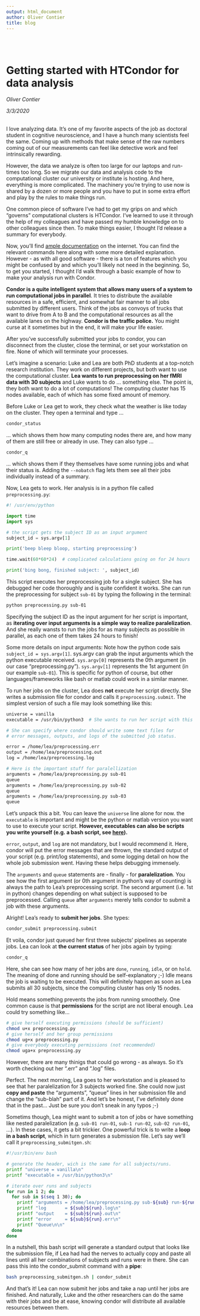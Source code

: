 ```yaml
---
output: html_document
author: Oliver Contier
title: blog
---
```

<br/>
<br/>

# Getting started with HTCondor for data analysis

*Oliver Contier*

*3/3/2020*
<br/>
<br/>

I love analyzing data. It's one of my favorite aspects of the job as doctoral student in cognitive neuroscience, and I have a hunch many scientists feel the same. Coming up with methods that make sense of the raw numbers coming out of our measurements can feel like detective work and feel intrinsically rewarding.

However, the data we analyze is often too large for our laptops and run-times too long. So we migrate our data and analysis code to the computational cluster our university or institute is hosting. And here, everything is more complicated. The machinery you're trying to use now is shared by a dozen or more people and you have to put in some extra effort and play by the rules to make things run.

One common piece of software I've had to get my grips on and which "governs" computational clusters is HTCondor. I've learned to use it through the help of my colleagues and have passed my humble knowledge on to other colleagues since then. To make things easier, I thought I'd release a summary for everybody.

Now, you'll find <a href="https://research.cs.wisc.edu/htcondor/manual/" target="_blank">ample documentation</a> on the internet. You can find the relevant commands here along with some more detailed explanation. However - as with all good software - there is a ton of features which you might be confused by and which you'll likely not need in the beginning. So, to get you started, I thought I'd walk through a basic example of how to make your analysis run with Condor.

**Condor is a quite intelligent system that allows many users of a system to run computational jobs in parallel**. It tries to distribute the available resources in a safe, efficient, and somewhat fair manner to all jobs submitted by different users. Think of the jobs as convoys of trucks that want to drive from A to B and the computational resources as all the available lanes on the highway. **Condor is the traffic police.** You might curse at it sometimes but in the end, it will make your life easier.

After you've successfully submitted your jobs to condor, you can disconnect from the cluster, close the terminal, or set your workstation on fire. None of which will terminate your processes.

Let's imagine a scenario: Luke and Lea are both PhD students at a top-notch research institution. They work on different projects, but both want to use the computational cluster. **Lea wants to run preprocessing on her fMRI data with 30 subjects** and Luke wants to do ... something else. The point is, they both want to do a lot of computations! The computing cluster has 15 nodes available, each of which has some fixed amount of memory.

Before Luke or Lea get to work, they check what the weather is like today on the cluster. They open a terminal and type ...
```bash
condor_status
```
... which shows them how many computing nodes there are, and how many of them are still free or already in use. They can also type ...
```bash
condor_q
```
... which shows them if they themselves have some running jobs and what their status is. Adding the `--nobatch` flag lets them see all their jobs individually instead of a summary.

Now, Lea gets to work. Her analysis is in a python file called `preprocessing.py`:

```python
#! /usr/env/python

import time
import sys

# the script gets the subject ID as an input argument
subject_id = sys.argv[1]

print('beep bleep bloop, starting preprocessing')

time.wait(60*60*24)  # complicated calculations going on for 24 hours

print('bing bong, finished subject: ', subject_id)
```

This script executes her preprocessing job for a single subject. She has debugged her code thoroughly and is quite confident it works. She can run the preprocessing for subject `sub-01` by typing the following in the terminal:

```bash
python preprocessing.py sub-01
```

Specifying the subject ID as the input argument for her script is important, as **iterating over input arguments is a simple way to realize paralelization**. And she really wansts to run the jobs for as many subjects as possible in parallel, as each one of them takes 24 hours to finish! 

Some more details on input arguments: Note how the python code sais `subject_id = sys.argv[1]`. sys.argv can grab the input arguments which the python executable received. `sys.argv[0]` represents the 0th argument (in our case "preprocessing.py"). `sys.argv[1]` represents the 1st argument (in our example `sub-01`). This is specific for python of course, but other languages/frameworks like bash or matlab could work in a similar manner.

To run her jobs on the cluster, Lea does **not** execute her script directly. She writes a submission file for condor and calls it `preprocessing.submit`. The simplest version of such a file may look something like this:

```bash
universe = vanilla
executable = /usr/bin/python3  # She wants to run her script with this python version

# She can specify where condor should write some text files for 
# error messages, outputs, and logs of the submitted job status.

error = /home/lea/preprocessing.err
output = /home/lea/preprocessing.out
log = /home/lea/preprocessing.log

# Here is the important stuff for paralellization 
arguments = /home/lea/preprocessing.py sub-01
queue
arguments = /home/lea/preprocessing.py sub-02
queue
arguments = /home/lea/preprocessing.py sub-03
queue
```
<p class="russiannovel">

Let's unpack this a bit. You can leave the `universe` line alone for now. the `executable` is important and might be the python or matlab version you want to use to execute your script. **However, executables can also be scripts you write yourself (e.g. a bash script, see <a href="https://github.com/oliver-contier/famface-temporal-dynamics/blob/master/analysis/extract_eigenvariate.submit" target="_blank">here</a>).**

`error`, `output`, and `log` are not mandatory, but I would recommend it. Here, condor will put the error messages that are thrown, the standard output of your script (e.g. print/log statements), and some logging detail on how the whole job submission went. Having these helps debugging immensely.

The `arguments` and `queue` statements are - finally - for **paralelization**. You see how the first argument (or 0th argument in python's way of counting) is always the path to Lea's preprocessing script. The second argument (i.e. 1st in python) changes depending on what subject is supposed to be preprocessed. Calling `queue` after `arguments` merely tells condor to submit a job with these arguments.

Alright! Lea's ready to **submit her jobs**. She types:
```bash 
condor_submit preprocessing.submit
```

Et voila, condor just queued her first three subjects' pipelines as seperate jobs. Lea can look at **the current status** of her jobs again by typing:
```bash
condor_q
```

Here, she can see how many of her jobs are `done`, `running`, `idle`, or on `hold`. The meaning of done and running should be self-explanatory ;-) Idle means the job is waiting to be executed. This will definitely happen as soon as Lea submits all 30 subjects, since the computing cluster has only 15 nodes. 

Hold means something prevents the jobs from running smoothely. One common cause is that **permissions** for the script are not liberal enough. Lea could try something like...

```bash
# give herself executing permissions (should be sufficient)
chmod u+x preprocessing.py 
# give herself and her group permissions
chmod ug+x preprocessing.py
# give everybody executing permissions (not recommended)
chmod uga+x preprocessing.py
```
However, there are many thinigs that could go wrong - as always. So it's worth checking out her ".err" and ".log" files.

Perfect. The next morning, Lea goes to her workstation and is pleased to see that her paralelization for 3 subjects worked fine. She could now just **copy and paste** the "arguments", "queue" lines in her submission file and change the "sub-blah" part of it. And let's be honest, I've definitely done that in the past... Just be sure you don't sneak in any typos ;-) 

Sometims though, Lea might want to submit a ton of jobs or have something like nested paralelization (e.g. `sub-01 run-01`, `sub-1 run-02`, `sub-02 run-01`, ...). In these cases, it gets a bit trickier. One powerful trick is to write a **loop in a bash script**, which in turn generates a submission file. Let's say we'll call it `preprocessing_submitgen.sh`:

```bash
#!/usr/bin/env bash

# generate the header, wich is the same for all subjects/runs.
printf "universe = vanilla\n"
printf "executable = /usr/bin/python3\n"

# iterate over runs and subjects
for run in 1 2; do
  for sub in $(seq 1 30); do
    printf "arguments = /home/lea/preprocessing.py sub-${sub} run-${run}\n"
    printf "log       = ${sub}${run}.log\n"
    printf "output    = ${sub}${run}.out\n"
    printf "error     = ${sub}${run}.err\n"
    printf "Queue\n\n"
  done
done
```

In a nutshell, this bash script will generate a standard output that looks like the submission file, if Lea had had the nerves to actually copy and paste all lines until all her combinations of subjects and runs were in there. She can pass this into the condor_submit command with a **pipe**:

```bash
bash preprocessing_submitgen.sh | condor_submit
```

And that's it! Lea can now submit her jobs and take a nap until her jobs are finished. And naturally, Luke and the other researchers can do the same with their jobs and be at ease, knowing condor will distribute all available resources between them.

</p>